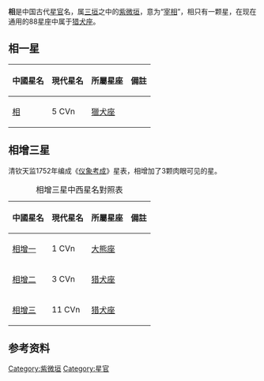 '''相'''是中国古代[[星官|星官]]名，属[[三垣|三垣]]之中的[[紫微垣|紫微垣]]，意为“[[宰相|宰相]]”，相只有一颗星，在现在通用的88星座中属于[[猎犬座|猎犬座]]。

==相一星==
{| class="wikitable"  align="center" style="text-align:center; width:100%"
|-
! 中國星名 !! 現代星名 !! 所屬星座 !! 備註
|-
| [[相_(恆星)|相]] || 5 CVn || [[獵犬座|獵犬座]] ||
|}

==相增三星==
清钦天监1752年编成《[[仪象考成|仪象考成]]》星表，相增加了3颗肉眼可见的星。
{| class="wikitable"  align="center" style="text-align:center; width:100%"
|+相增三星中西星名對照表
|-
! 中國星名 !! 現代星名 !! 所屬星座 !! 備註
|-
| [[相增一|相增一]] || 1 CVn || [[大熊座|大熊座]] ||
|-
| [[相增二|相增二]] || 3 CVn || [[猎犬座|猎犬座]] ||
|-
| [[相增三|相增三]] || 11 CVn || [[猎犬座|猎犬座]] ||
|}

==参考资料==
{{reflist}}

{{三垣}}

[[Category:紫微垣|Category:紫微垣]]
[[Category:星官|Category:星官]]